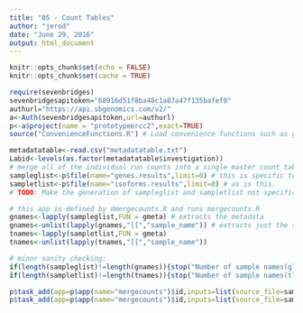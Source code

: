 ```yaml
---
title: "05 - Count Tables"
author: "jerod"
date: "June 29, 2016"
output: html_document
---
```


```r
knitr::opts_chunk$set(echo = FALSE)
knitr::opts_chunk$set(cache = TRUE)
```

```r
require(sevenbridges)
sevenbridgesapitoken="68916d51f8ba48c1a87a47f135bafef0"
authurl="https://api.sbgenomics.com/v2/"
a<-Auth(sevenbridgesapitoken,url=authurl)
p<-a$project(name = "prototypeercc2",exact=TRUE)
source("ConvenienceFunctions.R") # Load convenience functions such as gmeta
```

```r
metadatatable<-read.csv("metadatatable.txt")
Labid<-levels(as.factor(metadatatable$investigation))
# merge all of the individual run counts into a single master count table
sampleglist<-p$file(name="genes.results",limit=0) # this is specific to the STAR/RSEM output
sampletlist<-p$file(name="isoforms.results",limit=0) # as is this.
# TODO: Make the generation of sampleglist and sampletlist not specific to particular outputs [use tkslist? A switch statement?]

# this app is defined by dmergecounts.R and runs mergecounts.R
gnames<-lapply(sampleglist,FUN = gmeta) # extracts the metadata
gnames<-unlist(lapply(gnames,"[[","sample_name")) # extracts just the samplenames
tnames<-lapply(sampletlist,FUN = gmeta)
tnames<-unlist(lapply(tnames,"[[","sample_name"))

# minor sanity checking:
if(length(sampleglist)!=length(gnames)){stop("Number of sample names(glist) is not equal to number of samples found.")}
if(length(sampletlist)!=length(tnames)){stop("Number of sample names(tlist) is not equal to number of samples found.")}

p$task_add(app=p$app(name="mergecounts")$id,inputs=list(source_file=sampleglist,outputfilename=paste0(Labid,"Gene_Counts.csv"),Column=5,names=paste(gnames,collapse=","))) # Column 5 is the expected count value.  Again, specific to star/rsem.
p$task_add(app=p$app(name="mergecounts")$id,inputs=list(source_file=sampletlist,outputfilename=paste0(Labid,"Transcript_Counts.csv"),Column=5,names=paste(tnames,collapse=","))) 

```


